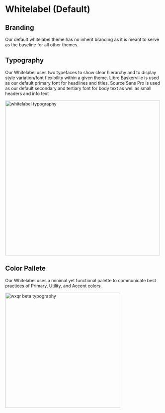 
<Meta title="Foundations/Themes/Whitelabel"/>

# Whitelabel (Default)

## Branding

Our default whitelabel theme has no inherit branding as it is meant to serve as the baseline for all other themes.

## Typography
Our Whitelabel uses two typefaces to show clear hierarchy and to display style variation/font flexibility within a given theme. Libre Baskerville is used as our default primary font for headlines and titles. Source Sans Pro is used as our default secondary and tertiary font for body text as well as small headers and info text

<img alt="whitelabel typography" src="/images/Themes-Whitelabel-Typography.png" width="498" />

## Color Pallete
Our Whitelabel uses a minimal yet functional palette to communicate best practices of Primary, Utility, and Accent colors.

<img alt="wxqr beta typography" src="/images/Themes-Whitelabel-Pallette.png" width="370" />
